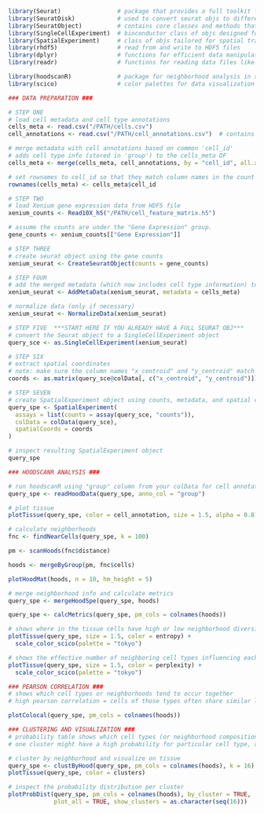 

```r

library(Seurat)                # package that provides a full toolkit for single-cell RNA-seq analysis
library(SeuratDisk)            # used to convert seurat objs to different file formats
library(SeuratObject)          # contains core classes and methods that form the basis of seurat objs
library(SingleCellExperiment)  # bioconductor class of objs designed for single-cell experiments
library(SpatialExperiment)     # class of objs tailored for spatial transcriptomics data
library(rhdf5)                 # read from and write to HDF5 files
library(dplyr)                 # functions for efficient data manipulation 
library(readr)                 # functions for reading data files like .csvs into R

library(hoodscanR)             # package for neighborhood analysis in single-cell spatial transcriptomics data
library(scico)                 # color palettes for data visualization

```


```r

### DATA PREPARATION ###

# STEP ONE
# load cell metadata and cell type annotations
cells_meta <- read.csv("/PATH/cells.csv")
cell_annotations <- read.csv("/PATH/cell_annotations.csv")  # contains 'cell_id' and 'group'

# merge metadata with cell annotations based on common 'cell_id'
# adds cell type info (stored in 'group') to the cells_meta DF
cells_meta <- merge(cells_meta, cell_annotations, by = "cell_id", all.x = TRUE)

# set rownames to cell_id so that they match column names in the count matrix
rownames(cells_meta) <- cells_meta$cell_id

# STEP TWO
# load Xenium gene expression data from HDF5 file
xenium_counts <- Read10X_h5("/PATH/cell_feature_matrix.h5")

# assume the counts are under the "Gene Expression" group.
gene_counts <- xenium_counts[["Gene Expression"]]

# STEP THREE 
# create seurat object using the gene counts
xenium_seurat <- CreateSeuratObject(counts = gene_counts)

# STEP FOUR
# add the merged metadata (which now includes cell type information) to seurat object
xenium_seurat <- AddMetaData(xenium_seurat, metadata = cells_meta)

# normalize data (only if necessary)
xenium_seurat <- NormalizeData(xenium_seurat)

# STEP FIVE  ***START HERE IF YOU ALREADY HAVE A FULL SEURAT OBJ*** 
# convert the Seurat object to a SingleCellExperiment object 
query_sce <- as.SingleCellExperiment(xenium_seurat)

# STEP SIX
# extract spatial coordinates
# note: make sure the column names "x_centroid" and "y_centroid" match what is in your meta data
coords <- as.matrix(query_sce@colData[, c("x_centroid", "y_centroid")])

# STEP SEVEN
# create SpatialExperiment object using counts, metadata, and spatial coordinates
query_spe <- SpatialExperiment(
  assays = list(counts = assay(query_sce, "counts")),
  colData = colData(query_sce),
  spatialCoords = coords
)

# inspect resulting SpatialExperiment object
query_spe

```

```r

### HOODSCANR ANALYSIS ###

# run hoodscanR using "group" column from your colData for cell annotations
query_spe <- readHoodData(query_spe, anno_col = "group")

```


```r

# plot tissue
plotTissue(query_spe, color = cell_annotation, size = 1.5, alpha = 0.8)

```

```r

# calculate neighborhoods
fnc <- findNearCells(query_spe, k = 100)

pm <- scanHoods(fnc$distance)

hoods <- mergeByGroup(pm, fnc$cells)

plotHoodMat(hoods, n = 10, hm_height = 5)

```

```r

# merge neighborhood info and calculate metrics
query_spe <- mergeHoodSpe(query_spe, hoods)

query_spe <- calcMetrics(query_spe, pm_cols = colnames(hoods))

# shows where in the tissue cells have high or low neighborhood diversity, high entropy = high diversity
plotTissue(query_spe, size = 1.5, color = entropy) +
  scale_color_scico(palette = "tokyo")

# shows the effective number of neighboring cell types influencing each cell, high perplexity = complex/spread out hood
plotTissue(query_spe, size = 1.5, color = perplexity) +
  scale_color_scico(palette = "tokyo")

```


```r

### PEARSON CORRELATION ###
# shows which cell types or neighborhoods tend to occur together
# high pearson correlation = cells of those types often share similar local neighborhoods

plotColocal(query_spe, pm_cols = colnames(hoods))

```

```r

### CLUSTERING AND VISUALIZATION ###
# probability table shows which cell types (or neighborhood compositions) are most represented in each cluster
# one cluster might have a high probability for particular cell type, another might show a mixed neighborhood

# cluster by neighborhood and visualize on tissue
query_spe <- clustByHood(query_spe, pm_cols = colnames(hoods), k = 16)
plotTissue(query_spe, color = clusters)

# inspect the probability distribution per cluster
plotProbDist(query_spe, pm_cols = colnames(hoods), by_cluster = TRUE, 
             plot_all = TRUE, show_clusters = as.character(seq(16)))

```


